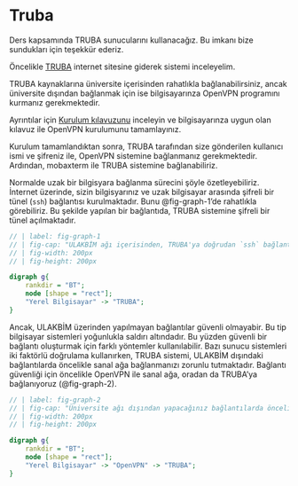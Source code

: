 # Truba

Ders kapsamında TRUBA sunucularını kullanacağız. Bu imkanı bize sundukları için teşekkür ederiz.

Öncelikle [TRUBA](https://docs.truba.gov.tr/index.html) internet sitesine giderek sistemi inceleyelim.

TRUBA kaynaklarına üniversite içerisinden rahatlıkla bağlanabilirsiniz, ancak üniversite dışından bağlanmak için ise bilgisayarınza OpenVPN programını kurmanız gerekmektedir. 

Ayrıntılar için [Kurulum kılavuzunu](https://docs.truba.gov.tr/TRUBA/kullanici-el-kitabi/open-vpn/index.html) inceleyin ve bilgisayarınza uygun olan kılavuz ile OpenVPN kurulumunu tamamlayınız.

Kurulum tamamlandıktan sonra, TRUBA tarafından size gönderilen kullanıcı ismi ve şifreniz ile, OpenVPN sistemine bağlanmanız gerekmektedir. Ardından, mobaxterm ile TRUBA sistemine bağlanabiliriz.

Normalde uzak bir bilgisyara bağlanma sürecini şöyle özetleyebiliriz. İnternet üzerinde, sizin bilgisyarınız ve uzak bilgisayar arasında şifreli bir tünel (`ssh`) bağlantısı kurulmaktadır. Bunu @fig-graph-1'de rahatlıkla görebiliriz. Bu şekilde yapılan bir bağlantıda, TRUBA sistemine şifreli bir tünel açılmaktadır.

```{dot}
// | label: fig-graph-1
// | fig-cap: "ULAKBİM ağı içerisinden, TRUBA'ya doğrudan `ssh` bağlantısı kurabilirsiniz."
// | fig-width: 200px
// | fig-height: 200px

digraph g{
    rankdir = "BT";
    node [shape = "rect"];
    "Yerel Bilgisayar" -> "TRUBA";
}
```

Ancak, ULAKBİM üzerinden yapılmayan bağlantılar güvenli olmayabir. Bu tip bilgisayar sistemleri yoğunlukla saldırı altındadır. Bu yüzden güvenli bir bağlantı oluşturmak için farklı yöntemler kullanılabilir. Bazı sunucu sistemleri iki faktörlü doğrulama kullanırken, TRUBA sistemi, ULAKBİM dışındaki bağlantılarda öncelikle sanal ağa bağlanmanızı zorunlu tutmaktadır. Bağlantı güvenliği için öncelikle OpenVPN ile sanal ağa, oradan da TRUBA'ya bağlanıyoruz (@fig-graph-2).

```{dot}
// | label: fig-graph-2
// | fig-cap: "Üniversite ağı dışından yapacağınız bağlantılarda öncelikle OpenVPN üzerinde ULAKBİM sanal ağına bağlanmalısınız."
// | fig-width: 200px
// | fig-height: 200px

digraph g{
    rankdir = "BT";
    node [shape = "rect"];
    "Yerel Bilgisayar" -> "OpenVPN" -> "TRUBA";
}
```
